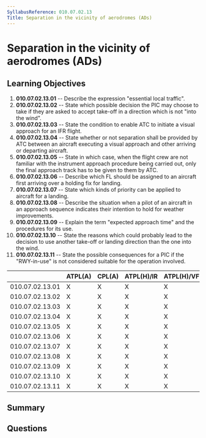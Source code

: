 ```yaml
---
SyllabusReference: 010.07.02.13
Title: Separation in the vicinity of aerodromes (ADs)
---
```


# Separation in the vicinity of aerodromes (ADs)

## Learning Objectives

1.  **010.07.02.13.01** -- Describe the expression "essential local traffic".
2.  **010.07.02.13.02** -- State which possible decision the PIC may choose to
    take if they are asked to accept take-off in a direction which is not "into
    the wind".
3.  **010.07.02.13.03** -- State the condition to enable ATC to initiate a visual
    approach for an IFR flight.
4.  **010.07.02.13.04** -- State whether or not separation shall be provided by
    ATC between an aircraft executing a visual approach and other arriving or
    departing aircraft.
5.  **010.07.02.13.05** -- State in which case, when the flight crew are not
    familiar with the instrument approach procedure being carried out, only the
    final approach track has to be given to them by ATC.
6.  **010.07.02.13.06** -- Describe which FL should be assigned to an aircraft
    first arriving over a holding fix for landing.
7.  **010.07.02.13.07** -- State which kinds of priority can be applied to
    aircraft for a landing.
8.  **010.07.02.13.08** -- Describe the situation when a pilot of an aircraft in
    an approach sequence indicates their intention to hold for weather
    improvements.
9.  **010.07.02.13.09** -- Explain the term "expected approach time" and the
    procedures for its use.
10. **010.07.02.13.10** -- State the reasons which could probably lead to the
    decision to use another take-off or landing direction than the one into the
    wind.
11. **010.07.02.13.11** -- State the possible consequences for a PIC if the
    "RWY-in-use" is not considered suitable for the operation involved.

|                 | ATPL(A) | CPL(A) | ATPL(H)/IR | ATPL(H)/VFR | CPL(H) | IR | CBIR(A) |
| --------------- | ------- | ------ | ---------- | ----------- | ------ | -- | ------- |
| 010.07.02.13.01 | X       | X      | X          | X           | X      | X  |         |
| 010.07.02.13.02 | X       | X      | X          | X           | X      | X  |         |
| 010.07.02.13.03 | X       | X      | X          | X           | X      | X  | X       |
| 010.07.02.13.04 | X       | X      | X          | X           | X      | X  | X       |
| 010.07.02.13.05 | X       | X      | X          | X           | X      | X  | X       |
| 010.07.02.13.06 | X       | X      | X          | X           | X      | X  | X       |
| 010.07.02.13.07 | X       | X      | X          | X           | X      | X  | X       |
| 010.07.02.13.08 | X       | X      | X          | X           | X      | X  | X       |
| 010.07.02.13.09 | X       | X      | X          | X           | X      | X  | X       |
| 010.07.02.13.10 | X       | X      | X          | X           | X      | X  | X       |
| 010.07.02.13.11 | X       | X      | X          | X           | X      | X  | X       |

## Summary

## Questions
